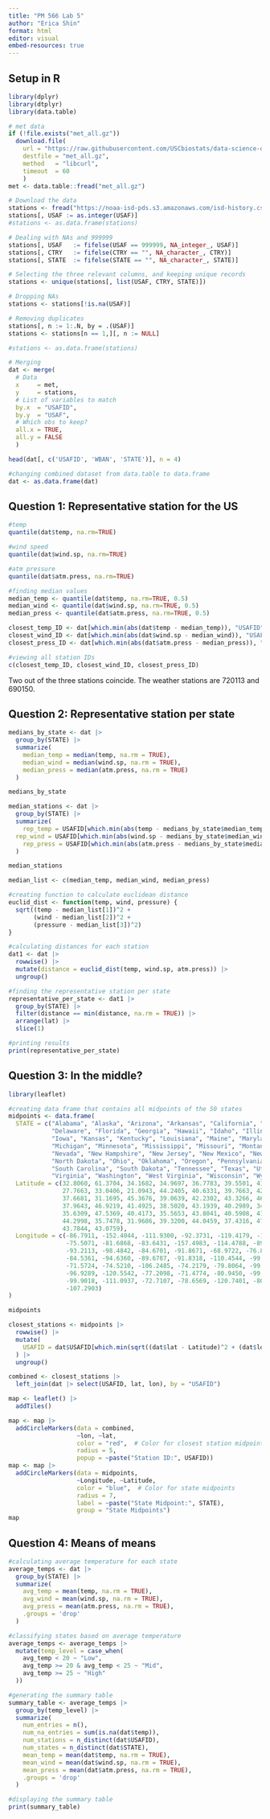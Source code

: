 ```yaml
---
title: "PM 566 Lab 5"
author: "Erica Shin"
format: html
editor: visual
embed-resources: true
---
```


## Setup in R

```r
library(dplyr)
library(dtplyr)
library(data.table)

# met data
if (!file.exists("met_all.gz"))
  download.file(
    url = "https://raw.githubusercontent.com/USCbiostats/data-science-data/master/02_met/met_all.gz",
    destfile = "met_all.gz",
    method   = "libcurl",
    timeout  = 60
    )
met <- data.table::fread("met_all.gz")

# Download the data
stations <- fread("https://noaa-isd-pds.s3.amazonaws.com/isd-history.csv")
stations[, USAF := as.integer(USAF)]
#stations <- as.data.frame(stations)

# Dealing with NAs and 999999
stations[, USAF   := fifelse(USAF == 999999, NA_integer_, USAF)]
stations[, CTRY   := fifelse(CTRY == "", NA_character_, CTRY)]
stations[, STATE  := fifelse(STATE == "", NA_character_, STATE)]

# Selecting the three relevant columns, and keeping unique records
stations <- unique(stations[, list(USAF, CTRY, STATE)])

# Dropping NAs
stations <- stations[!is.na(USAF)]

# Removing duplicates
stations[, n := 1:.N, by = .(USAF)]
stations <- stations[n == 1,][, n := NULL]

#stations <- as.data.frame(stations)

# Merging
dat <- merge(
  # Data
  x     = met,      
  y     = stations, 
  # List of variables to match
  by.x  = "USAFID",
  by.y  = "USAF", 
  # Which obs to keep?
  all.x = TRUE,      
  all.y = FALSE
  )

head(dat[, c('USAFID', 'WBAN', 'STATE')], n = 4)

#changing combined dataset from data.table to data.frame
dat <- as.data.frame(dat)

```

## **Question 1: Representative station for the US**

```r
#temp
quantile(dat$temp, na.rm=TRUE)

#wind speed
quantile(dat$wind.sp, na.rm=TRUE)

#atm pressure
quantile(dat$atm.press, na.rm=TRUE)

#finding median values
median_temp <- quantile(dat$temp, na.rm=TRUE, 0.5)
median_wind <- quantile(dat$wind.sp, na.rm=TRUE, 0.5)
median_press <- quantile(dat$atm.press, na.rm=TRUE, 0.5)

closest_temp_ID <- dat[which.min(abs(dat$temp - median_temp)), "USAFID"]
closest_wind_ID <- dat[which.min(abs(dat$wind.sp - median_wind)), "USAFID"]
closest_press_ID <- dat[which.min(abs(dat$atm.press - median_press)), "USAFID"]

#viewing all station IDs
c(closest_temp_ID, closest_wind_ID, closest_press_ID)
```

Two out of the three stations coincide. The weather stations are 720113 and 690150.

## **Question 2: Representative station per state**

```r
medians_by_state <- dat |>
  group_by(STATE) |>
  summarize(
    median_temp = median(temp, na.rm = TRUE),
    median_wind = median(wind.sp, na.rm = TRUE),
    median_press = median(atm.press, na.rm = TRUE)
  )

medians_by_state

median_stations <- dat |>
  group_by(STATE) |>
  summarize(
    rep_temp = USAFID[which.min(abs(temp - medians_by_state$median_temp[match(STATE, medians_by_state$STATE)]))],
  rep_wind = USAFID[which.min(abs(wind.sp - medians_by_state$median_wind[match(STATE, medians_by_state$STATE)]))],
    rep_press = USAFID[which.min(abs(atm.press - medians_by_state$median_press[match(STATE, medians_by_state$STATE)]))]
  )

median_stations
```

```r
median_list <- c(median_temp, median_wind, median_press)

#creating function to calculate euclidean distance
euclid_dist <- function(temp, wind, pressure) {
  sqrt((temp - median_list[1])^2 + 
       (wind - median_list[2])^2 + 
       (pressure - median_list[3])^2)
}

#calculating distances for each station
dat1 <- dat |>
  rowwise() |>
  mutate(distance = euclid_dist(temp, wind.sp, atm.press)) |>
  ungroup()

#finding the representative station per state
representative_per_state <- dat1 |>
  group_by(STATE) |>
  filter(distance == min(distance, na.rm = TRUE)) |>
  arrange(lat) |>
  slice(1)

#printing results
print(representative_per_state)
```

## **Question 3: In the middle?**

```r
library(leaflet)

#creating data frame that contains all midpoints of the 50 states
midpoints <- data.frame(
  STATE = c("Alabama", "Alaska", "Arizona", "Arkansas", "California", "Colorado", "Connecticut", 
            "Delaware", "Florida", "Georgia", "Hawaii", "Idaho", "Illinois", "Indiana", 
            "Iowa", "Kansas", "Kentucky", "Louisiana", "Maine", "Maryland", "Massachusetts", 
            "Michigan", "Minnesota", "Mississippi", "Missouri", "Montana", "Nebraska", 
            "Nevada", "New Hampshire", "New Jersey", "New Mexico", "New York", "North Carolina", 
            "North Dakota", "Ohio", "Oklahoma", "Oregon", "Pennsylvania", "Rhode Island", 
            "South Carolina", "South Dakota", "Tennessee", "Texas", "Utah", "Vermont", 
            "Virginia", "Washington", "West Virginia", "Wisconsin", "Wyoming"),
  Latitude = c(32.8060, 61.3704, 34.1682, 34.9697, 36.7783, 39.5501, 41.5978, 39.3185,
               27.7663, 33.0406, 21.0943, 44.2405, 40.6331, 39.7663, 42.0046, 39.0119,
               37.6681, 31.1695, 45.3676, 39.0639, 42.2302, 43.3266, 46.3920, 32.7416,
               37.9643, 46.9219, 41.4925, 38.5020, 43.1939, 40.2989, 34.8405, 43.2994,
               35.6309, 47.5369, 40.4173, 35.5653, 43.8041, 40.5908, 41.5801, 33.8569,
               44.2998, 35.7478, 31.9686, 39.3200, 44.0459, 37.4316, 47.7511, 38.5976,
               43.7844, 43.0759),
  Longitude = c(-86.7911, -152.4044, -111.9300, -92.3731, -119.4179, -105.7821, -72.7554,
                -75.5071, -81.6868, -83.6431, -157.4983, -114.4788, -89.3985, -86.4413,
                -93.2113, -98.4842, -84.6701, -91.8671, -68.9722, -76.8021, -71.5301,
                -84.5361, -94.6360, -89.6787, -91.8318, -110.4544, -99.9018, -116.3009,
                -71.5724, -74.5210, -106.2485, -74.2179, -79.8064, -99.7930, -82.9071,
                -96.9289, -120.5542, -77.2098, -71.4774, -80.9450, -99.4389, -86.6923,
                -99.9018, -111.0937, -72.7107, -78.6569, -120.7401, -80.4549, -88.7879,
                -107.2903)
)

midpoints

closest_stations <- midpoints |>
  rowwise() |>
  mutate(
    USAFID = dat$USAFID[which.min(sqrt((dat$lat - Latitude)^2 + (dat$lon - Longitude)^2))]
  ) |>
  ungroup()

combined <- closest_stations |>
  left_join(dat |> select(USAFID, lat, lon), by = "USAFID")

map <- leaflet() |>
  addTiles()  

map <- map |>
  addCircleMarkers(data = combined,
                   ~lon, ~lat,
                   color = "red",  # Color for closest station midpoints
                   radius = 5,
                   popup = ~paste("Station ID:", USAFID))
map <- map |>
  addCircleMarkers(data = midpoints,
                   ~Longitude, ~Latitude,
                   color = "blue",  # Color for state midpoints
                   radius = 7,
                   label = ~paste("State Midpoint:", STATE),
                   group = "State Midpoints")
map
```

## **Question 4: Means of means**

```r
#calculating average temperature for each state
average_temps <- dat |>
  group_by(STATE) |>
  summarize(
    avg_temp = mean(temp, na.rm = TRUE),
    avg_wind = mean(wind.sp, na.rm = TRUE),
    avg_press = mean(atm.press, na.rm = TRUE),
    .groups = 'drop'
  )

#classifying states based on average temperature
average_temps <- average_temps |>
  mutate(temp_level = case_when(
    avg_temp < 20 ~ "Low",
    avg_temp >= 20 & avg_temp < 25 ~ "Mid",
    avg_temp >= 25 ~ "High"
  ))

#generating the summary table
summary_table <- average_temps |>
  group_by(temp_level) |>
  summarize(
    num_entries = n(),
    num_na_entries = sum(is.na(dat$temp)),
    num_stations = n_distinct(dat$USAFID),
    num_states = n_distinct(dat$STATE),
    mean_temp = mean(dat$temp, na.rm = TRUE),
    mean_wind = mean(dat$wind.sp, na.rm = TRUE),
    mean_press = mean(dat$atm.press, na.rm = TRUE),
    .groups = 'drop'
  )

#displaying the summary table
print(summary_table)
```
